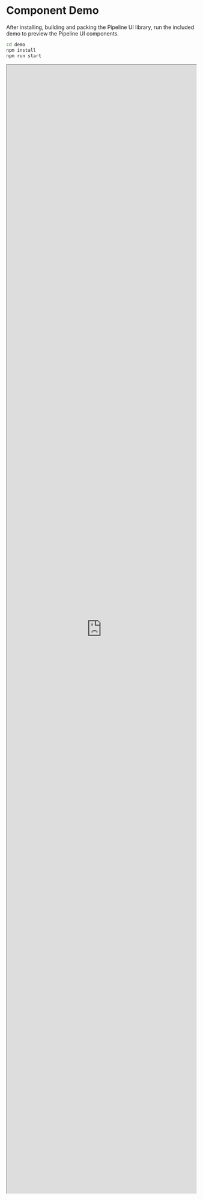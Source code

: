 # Component Demo

After installing, building and packing the Pipeline UI library, run the included demo to preview the Pipeline UI components.

```bash
cd demo
npm install
npm run start
```

<iframe src="https://pipeline-ui.vercel.app/" width="100%" scrolling="no" height="3000px"/>

## Testing library modifications

To test any modifications you wish to make to the library, you must delete the demo's node-modules folder and re-install. Alternatively, you can replace the demo's package.json tgz pipeline-ui path with "file:../" and update the version code in the pipeline-ui package.json.

:::tip

To view changes to the library in your own project, add the dependency (with latest version number) "pipeline-ui": "file:./pipeline-ui-0.1.6.tgz" to its package.json file, and copy the tgz file to your project root directory.

:::

